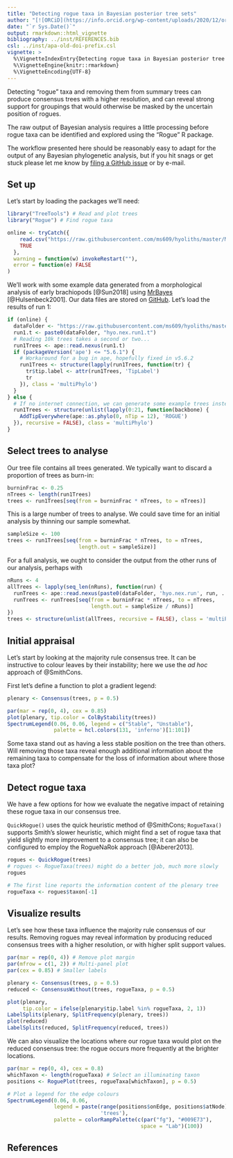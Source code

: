 ```yaml
---
title: "Detecting rogue taxa in Bayesian posterior tree sets"
author: "[![ORCiD](https://info.orcid.org/wp-content/uploads/2020/12/orcid_16x16.gif)](https://orcid.org/0000-0001-5660-1727)Martin R. Smith, Durham University"
date: "`r Sys.Date()`"
output: rmarkdown::html_vignette
bibliography: ../inst/REFERENCES.bib
csl: ../inst/apa-old-doi-prefix.csl
vignette: >
  %\VignetteIndexEntry{Detecting rogue taxa in Bayesian posterior tree sets}
  %\VignetteEngine{knitr::rmarkdown}
  %\VignetteEncoding{UTF-8}
---
```


Detecting "rogue" taxa and removing them from summary trees can produce
consensus trees with a higher resolution, and can reveal strong support
for groupings that would otherwise be masked by the uncertain position of
rogues.


The raw output of Bayesian analysis requires a little processing
before rogue taxa can be identified and explored using the "Rogue" R package.

The workflow presented here should be reasonably easy to adapt for the output
of any Bayesian phylogenetic analysis, but if you hit snags or get stuck please
let me know by
[filing a GitHub issue](https://github.com/ms609/Rogue/issues/new?title=Bayesian+vignette)
or by e-mail.


## Set up

Let's start by loading the packages we'll need:
```r
library("TreeTools") # Read and plot trees
library("Rogue") # Find rogue taxa
```

```r
online <- tryCatch({
    read.csv("https://raw.githubusercontent.com/ms609/hyoliths/master/MrBayes/hyo.nex.pstat")
    TRUE
  },
  warning = function(w) invokeRestart(""),
  error = function(e) FALSE
)
```

We'll work with some example data generated from a morphological
analysis of early brachiopods [@Sun2018] using
[MrBayes](https://nbisweden.github.io/MrBayes/) [@Hulsenbeck2001].
Our data files are stored on
[GitHub](https://github.com/ms609/hyoliths/tree/master/MrBayes).
Let's load the results of run 1:

```R
if (online) {
  dataFolder <- "https://raw.githubusercontent.com/ms609/hyoliths/master/MrBayes/"
  run1.t <- paste0(dataFolder, "hyo.nex.run1.t")
  # Reading 10k trees takes a second or two...
  run1Trees <- ape::read.nexus(run1.t)
  if (packageVersion('ape') <= "5.6.1") {
    # Workaround for a bug in ape, hopefully fixed in v5.6.2
    run1Trees <- structure(lapply(run1Trees, function(tr) {
      tr$tip.label <- attr(run1Trees, 'TipLabel')
      tr
    }), class = 'multiPhylo')
  }
} else {
  # If no internet connection, we can generate some example trees instead
  run1Trees <- structure(unlist(lapply(0:21, function(backbone) {
    AddTipEverywhere(ape::as.phylo(0, nTip = 12), 'ROGUE')
  }), recursive = FALSE), class = 'multiPhylo')
}
```


## Select trees to analyse

Our tree file contains all trees generated.  We typically want to discard 
a proportion of trees as burn-in:

```R
burninFrac <- 0.25
nTrees <- length(run1Trees)
trees <- run1Trees[seq(from = burninFrac * nTrees, to = nTrees)]
```

This is a large number of trees to analyse.  We could save time for an initial
analysis by thinning our sample somewhat.

```R
sampleSize <- 100
trees <- run1Trees[seq(from = burninFrac * nTrees, to = nTrees,
                       length.out = sampleSize)]
```

For a full analysis, we ought to consider the output from the other runs of our
analysis, perhaps with

```r
nRuns <- 4
allTrees <- lapply(seq_len(nRuns), function(run) {
  runTrees <- ape::read.nexus(paste0(dataFolder, 'hyo.nex.run', run, .'t'))
  runTrees <- runTrees[seq(from = burninFrac * nTrees, to = nTrees,
                           length.out = sampleSize / nRuns)]
})
trees <- structure(unlist(allTrees, recursive = FALSE), class = 'multiPhylo')
```

## Initial appraisal

Let's start by looking at the majority rule consensus tree.
It can be instructive to colour leaves by their instability; here we use
the _ad hoc_ approach of @SmithCons.

First let's define a function to plot a gradient legend:

```r
plenary <- Consensus(trees, p = 0.5)

par(mar = rep(0, 4), cex = 0.85)
plot(plenary, tip.color = ColByStability(trees))
SpectrumLegend(0.06, 0.06, legend = c("Stable", "Unstable"),
               palette = hcl.colors(131, 'inferno')[1:101])
```

Some taxa stand out as having a less stable position on the tree than others.
Will removing those taxa reveal enough additional information about the 
remaining taxa to compensate for the loss of information about where those
taxa plot?


## Detect rogue taxa

We have a few options for how we evaluate the negative impact of retaining
these rogue taxa in our consensus tree.

`QuickRogue()` uses the quick heuristic method of @SmithCons;
`RogueTaxa()` supports Smith's slower heuristic, which might find a set of
rogue taxa that yield slightly more improvement to a consensus tree;
it can also be configured to employ the RogueNaRok approach [@Aberer2013].

```R
rogues <- QuickRogue(trees)
# rogues <- RogueTaxa(trees) might do a better job, much more slowly
rogues

# The first line reports the information content of the plenary tree
rogueTaxa <- rogues$taxon[-1]
```



## Visualize results

Let's see how these taxa influence the majority rule consensus of our results.
Removing rogues may reveal information by producing reduced consensus trees
with a higher resolution, or with higher split support values.

```R
par(mar = rep(0, 4)) # Remove plot margin
par(mfrow = c(1, 2)) # Multi-panel plot
par(cex = 0.85) # Smaller labels

plenary <- Consensus(trees, p = 0.5)
reduced <- ConsensusWithout(trees, rogueTaxa, p = 0.5)

plot(plenary,
     tip.color = ifelse(plenary$tip.label %in% rogueTaxa, 2, 1))
LabelSplits(plenary, SplitFrequency(plenary, trees))
plot(reduced)
LabelSplits(reduced, SplitFrequency(reduced, trees))
```

We can also visualize the locations where our rogue taxa would plot on the
reduced consensus tree: the rogue occurs more frequently at the brighter
locations.

```r
par(mar = rep(0, 4), cex = 0.8)
whichTaxon <- length(rogueTaxa) # Select an illuminating taxon
positions <- RoguePlot(trees, rogueTaxa[whichTaxon], p = 0.5)

# Plot a legend for the edge colours
SpectrumLegend(0.06, 0.06,
               legend = paste(range(positions$onEdge, positions$atNode),
                              'trees'),
               palette = colorRampPalette(c(par("fg"), "#009E73"),
                                           space = "Lab")(100))
```

## References
